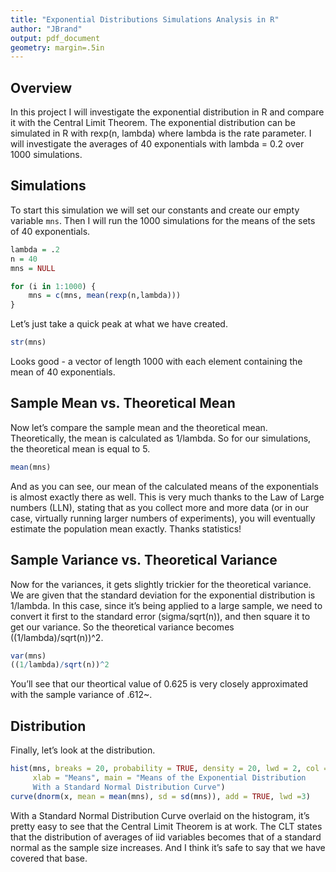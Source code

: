 ```yaml
---
title: "Exponential Distributions Simulations Analysis in R"
author: "JBrand"
output: pdf_document
geometry: margin=.5in
---
```


## Overview

In this project I will investigate the exponential distribution in R and compare it with the Central Limit Theorem. The exponential distribution can be simulated in R with rexp(n, lambda) where lambda is the rate parameter. I will investigate the averages of 40 exponentials with lambda = 0.2 over 1000 simulations.

## Simulations

To start this simulation we will set our constants and create our empty variable `mns`. Then I will run the 1000 simulations for the means of the sets of 40 exponentials.

```r
lambda = .2
n = 40
mns = NULL

for (i in 1:1000) {
    mns = c(mns, mean(rexp(n,lambda)))
}
```

Let's just take a quick peak at what we have created.
```r
str(mns)
```
Looks good - a vector of length 1000 with each element containing the mean of 40 exponentials.

## Sample Mean vs. Theoretical Mean

Now let's compare the sample mean and the theoretical mean. Theoretically, the mean is calculated as 1/lambda. So for our simulations, the theoretical mean is equal to 5.
```r
mean(mns)
```
And as you can see, our mean of the calculated means of the exponentials is almost exactly there as well.  This is very much thanks to the Law of Large numbers (LLN), stating that as you collect more and more data (or in our case, virtually running larger numbers of experiments), you will eventually estimate the population mean exactly. Thanks statistics!

## Sample Variance vs. Theoretical Variance

Now for the variances, it gets slightly trickier for the theoretical variance. We are given that the standard deviation for the exponential distribution is 1/lambda.  In this case, since it's being applied to a large sample, we need to convert it first to the standard error (sigma/sqrt(n)), and then square it to get our variance.  So the theoretical variance becomes ((1/lambda)/sqrt(n))^2.
```r
var(mns)
((1/lambda)/sqrt(n))^2
```
You'll see that our theortical value of 0.625 is very closely approximated with the sample variance of .612~.

## Distribution

Finally, let's look at the distribution.
```r
hist(mns, breaks = 20, probability = TRUE, density = 20, lwd = 2, col = "green",
     xlab = "Means", main = "Means of the Exponential Distribution
     With a Standard Normal Distribution Curve")
curve(dnorm(x, mean = mean(mns), sd = sd(mns)), add = TRUE, lwd =3)
```
With a Standard Normal Distribution Curve overlaid on the histogram, it's pretty easy to see that the Central Limit Theorem is at work.  The CLT states that the distribution of averages of iid variables becomes that of a standard normal as the sample size increases.  And I think it's safe to say that we have covered that base.